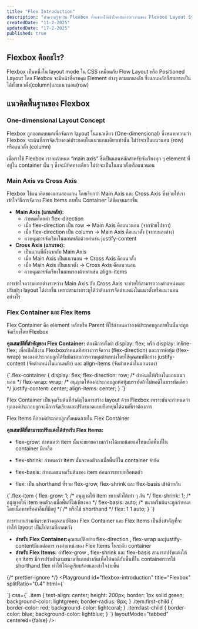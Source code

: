 ```yaml
---
title: "Flex Introduction"
description: "ทำความรู้จักกับ Flexbox ที่จะช่วยให้เข้าใจหลักการทำงานของ Flexbox Layout System เช่น Main Axis, Cross Axis, Flex Container และ Flex Items"
createdDate: "11-2-2025"
updatedDate: "17-2-2025"
published: true
---
```


## Flexbox คืออะไร?

Flexbox เป็นหนึ่งใน layout mode ใน CSS เหมือนกับ Flow Layout หรือ Positioned Layout โดย Flexbox จะมีหน้าที่ควบคุม Element ต่างๆ ตามแกนหลัก ซึ่งแกนหลักก็สามารถเป็นได้ทั้งแนวตั้ง(column)และแนวนอน(row)

## แนวคิดพื้นฐานของ Flexbox

### One-dimensional Layout Concept

Flexbox ถูกออกแบบมาเพื่อจัดการ layout ในแนวเดียว (One-dimensional) ซึ่งหมายความว่า Flexbox จะเน้นที่การจัดเรียงองค์ประกอบในแนวแกนเดียวเท่านั้น ไม่ว่าจะเป็นแนวนอน (row) หรือแนวตั้ง (column)

เมื่อเราใช้ Flexbox เราจะกำหนด “main axis” ซึ่งเป็นแกนหลักสำหรับจัดเรียงทุก ๆ element ที่อยู่ใน container นั้น ๆ ซึ่งจะมีทิศทางเดียว ไม่ว่าจะเป็นในแนวตั้งหรือแนวนอน

### Main Axis vs Cross Axis

Flexbox ใช้แนวคิดของแกนสองแกน โดยเรียกว่า Main Axis และ Cross Axis ซึ่งช่วยให้เราเข้าใจวิธีการจัดวาง Flex Items ภายใน Container ได้ชัดเจนมากขึ้น

- **Main Axis (แกนหลัก):**
  - กำหนดโดยค่า <TextCode>flex-direction</TextCode>
  - เมื่อ <TextCode>flex-direction</TextCode> เป็น row → Main Axis คือแนวนอน (จากซ้ายไปขวา)
  - เมื่อ <TextCode>flex-direction</TextCode> เป็น column → Main Axis คือแนวตั้ง (จากบนลงล่าง)
  - ควบคุมการจัดเรียงในแกนหลักด้วยค่าเช่น justify-content
- **Cross Axis (แกนรอง):**
  - เป็นแกนที่ตั้งฉากกับ Main Axis
  - เมื่อ Main Axis เป็นแนวนอน → Cross Axis คือแนวตั้ง
  - เมื่อ Main Axis เป็นแนวตั้ง → Cross Axis คือแนวนอน
  - ควบคุมการจัดเรียงในแกนรองด้วยค่าเช่น align-items

<FlexDirection withAlignment={true} />

<Callout title="Main Axis vs Cross Axis">
  การเข้าใจความแตกต่างระหว่าง Main Axis กับ Cross Axis
  จะช่วยให้สามารถวางตำแหน่งและปรับปรุง layout ได้ง่ายขึ้น
  เพราะสามารถระบุได้ว่าต้องการจัดตำแหน่งในแนวตั้งหรือแนวนอนอย่างไร
</Callout>

### Flex Container และ Flex Items

Flex Container คือ element หลักหรือ Parent ที่ใช้กำหนดว่าองค์ประกอบลูกภายในนั้นจะถูกจัดเรียงโดย Flexbox

<strong>คุณสมบัติที่สำคัญของ Flex Container:</strong> ต้องมีการตั้งค่า <TextCode>
  display: flex;
</TextCode> หรือ <TextCode>display: inline-flex;</TextCode> เพื่อเปิดใช้งาน
Flexboxกำหนดทิศทางการจัดวาง (flex-direction) และการห่อหุ้ม (flex-wrap)
ขององค์ประกอบลูกได้รับผิดชอบการควบคุมตำแหน่งโดยใช้คุณสมบัติอย่าง justify-content (จัดตำแหน่งในแกนหลัก)
และ align-items (จัดตำแหน่งในแกนรอง)

<CodeBlock copiable={true}>
  {`.flex-container {  
    display: flex;  
    flex-direction: row;    /* กำหนดให้เรียงในแกนแนวนอน */  
    flex-wrap: wrap;        /* อนุญาตให้องค์ประกอบลูกห่อหุ้มบรรทัดถ้าไม่พอดีในบรรทัดเดียว */  
    justify-content: center;  
    align-items: center;  
}
`}
</CodeBlock>

Flex Container เป็นจุดเริ่มต้นที่สำคัญในการสร้าง layout ด้วย Flexbox เพราะมันจะกำหนดว่าทุกองค์ประกอบลูกจะมีการจัดเรียงและปรับขนาดแบบยืดหยุ่นได้ตามที่เราต้องการ

Flex Items คือองค์ประกอบลูกทั้งหมดภายใน Flex Container

<strong>คุณสมบัติที่สามารถปรับแต่งได้สำหรับ Flex Items:</strong>

- <TextCode>flex-grow:</TextCode> กำหนดว่า item
  นั้นจะขยายความกว้างได้มากน้อยแค่ไหนเมื่อพื้นที่ใน container มีเหลือ

- <TextCode>flex-shrink:</TextCode> กำหนดว่า item นั้นจะหดตัวลงเมื่อพื้นที่ใน
  container จำกัด

- <TextCode>flex-basis:</TextCode> กำหนดขนาดเริ่มต้นของ item
  ก่อนการขยายหรือหดตัว

- <TextCode>flex:</TextCode> เป็น shorthand ที่รวม flex-grow, flex-shrink และ
  flex-basis เข้าด้วยกัน

<CodeBlock copiable={true}>
  {`.flex-item {  
  flex-grow: 1;      /* อนุญาตให้ item ขยายตัวได้เท่า ๆ กัน */  
  flex-shrink: 1;    /* อนุญาตให้ item หดตัวลงเมื่อพื้นที่ไม่เพียงพอ */  
  flex-basis: auto;  /* ขนาดเริ่มต้นจะถูกกำหนดโดยเนื้อหาหรือค่าอื่นที่มีอยู่ */  
  /* หรือใช้ shorthand */  
  flex: 1 1 auto;    
}
`}
</CodeBlock>

การทำงานร่วมกันระหว่างคุณสมบัติของ Flex Container และ Flex Items เป็นสิ่งสำคัญที่จะทำให้ layout เป็นไปตามที่คาดหวัง

- <strong>สำหรับ Flex Container:</strong>คุณสมบัติอย่าง
  <TextCode>flex-direction</TextCode> , <TextCode>flex-wrap</TextCode>
  และ<TextCode>justify-content</TextCode>มีผลต่อการวางตำแหน่งของ Flex Items
  ในระดับ container
- <strong>สำหรับ Flex Items:</strong>
  ค่า<TextCode>flex-grow</TextCode> , <TextCode>flex-shrink</TextCode> และ
  <TextCode>flex-basis</TextCode>
  สามารถปรับแต่งให้ทุก item
  มีการปรับตัวตามขนาดที่แตกต่างกันเพื่อให้พอดีกับพื้นที่ใน containerการใช้
  shorthand flex ทำให้โค้ดดูเรียบร้อยและเข้าใจง่ายขึ้น

{/* prettier-ignore */}
<Playground
  id="flexbox-introduction"
  title="Flexbox"
  splitRatio="0.4"
  html={`
<style>
      .container {  
        display: flex;  
        gap: 16px;  
        justify-content: center;
        flex-wrap: wrap; /* ลองสลับค่าระหว่าง nowrap กับ wrap เพื่อดูความแตกต่าง */
    }
      .item {
        flex: 0 0 150px; /* ขยาย, หดตัว, และมีขนาดพื้นฐาน 200px */
    }
</style>
<div class="container">
    <div class="item"></div>
    <div class="item"></div>
    <div class="item"></div>
</div>
`}
  css={`
  .item {
    text-align: center;
    height: 200px;
    border: 1px solid green;
    background-color: lightgreen;
    border-radius: 8px;
  }
  .item:first-child {
    border-color: red;
    background-color: lightcoral;
  }
  .item:last-child {
    border-color: blue;
    background-color: lightblue;
  }
  `}
  layoutMode="tabbed"
  centered={false}
/>
